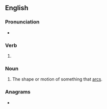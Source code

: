 ==English==

===Pronunciation===
* {{IPA|/ˈɑːɹs.ɪŋ/|lang=en}}

===Verb===
{{head|en|present participle}}

# {{present participle of|arc|lang=en|nocat=1}}

===Noun===
{{en-noun}}

# The shape or motion of something that [[arc]]s.

===Anagrams===
* {{anagrams|en|Crigan|Garčin|caring|racing}}